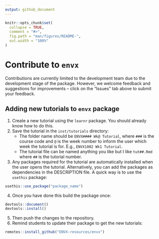 ```yaml
---
output: github_document
---
```


<!-- CONTRIBUTING.md is generated from CONTRIBUTING.Rmd. Please edit that file -->

```r
knitr::opts_chunk$set(
  collapse = TRUE,
  comment = "#>",
  fig.path = "man/figures/README-",
  out.width = "100%"
)
```

# Contribute to `envx`

Contributions are currently limited to the development team due to the development stage of the package. However, we welcome feedback and suggestions for improvements -- click on the "Issues" tab above to submit your feedback.

## Adding new tutorials to `envx` package

1. Create a new tutorial using the `learnr` package. You should already know how to do this.
2. Save the tutorial in the `inst/tutorials` directory:
    - The folder name should be `ENVX#### Wk@ Tutorial`, where `###` is the course code and `@` is the week number to inform the user which week the tutorial is for. E.g., `ENVX1002 Wk1 Tutorial`.
    - The tutorial file can be named anything you like but I like `tut##.Rmd` where `##` is the tutorial number.
3. Any packages required for the tutorial are automatically installed when the user opens the tutorial. Alternatively, you can add the packages as dependencies in the DESCRIPTION file. A quick way is to use the `usethis` package:

```r
usethis::use_package("package_name")
```

4. Once you have done this build the package once:

```r
devtools::document()
devtools::install()
```

5. Then push the changes to the repository.
6. Remind students to update their package to get the new tutorials:

```r
remotes::install_github("ENVX-resources/envx")
```

